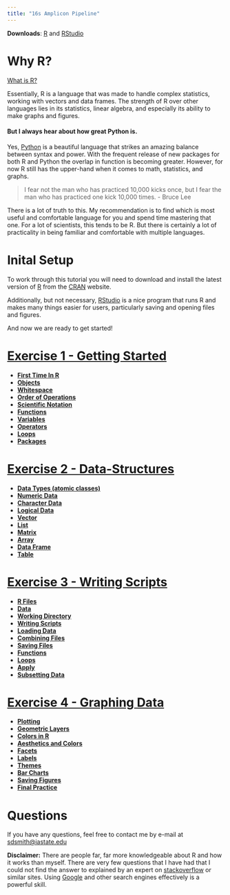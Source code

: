 ```yaml
---
title: "16s Amplicon Pipeline"
---
```

**Downloads**: [R][R] and [RStudio][RS]

# Why R?

[What is R?][Rwhat]

Essentially, R is a language that was made to handle complex statistics, working with vectors and data frames. The strength of R over other languages lies in its statistics, linear algebra, and especially its ability to make graphs and figures.

[Rwhat]:https://www.r-project.org/about.html

#### But I always hear about how great Python is.

Yes, [Python][Py] is a beautiful language that strikes an amazing balance between syntax and power. With the frequent release of new packages for both R and Python the overlap in function is becoming greater. However, for now R still has the upper-hand when it comes to math, statistics, and graphs.

> I fear not the man who has practiced 10,000 kicks once, but I fear the man who has practiced one kick 10,000 times. - Bruce Lee

There is a lot of truth to this. My recommendation is to find which is most useful and comfortable language for you and spend time mastering that one. For a lot of scientists, this tends to be R. But there is certainly a lot of practicality in being familiar and comfortable with multiple languages.

[Py]:https://www.python.org/

# Inital Setup

To work through this tutorial you will need to download and install the latest version of [R][R] from the [CRAN][R] website.

Additionally, but not necessary, [RStudio][RS] is a nice program that runs R and makes many things easier for users, particularly saving and opening files and figures.

And now we are ready to get started!

[R]:https://mirror.las.iastate.edu/CRAN/
[RS]:https://www.rstudio.com/products/rstudio/download/#download

# [Exercise 1 - Getting Started][Ex1]

  + [**First Time In R**](exercise_1.html#first_time_in_r)
  + [**Objects**](exercise_1.html#objects)
  + [**Whitespace**](exercise_1.html#whitespace)
  + [**Order of Operations**](exercise_1.html#order_of_operations)
  + [**Scientific Notation**](exercise_1.html#scientific_notation)
  + [**Functions**](exercise_1.html#functions)
  + [**Variables**](exercise_1.html#variables)
  + [**Operators**](exercise_1.html#operators)
  + [**Loops**](exercise_1.html#loops)
  + [**Packages**](exercise_1.html#packages)

# [Exercise 2 - Data-Structures][Ex2]

  + [**Data Types (atomic classes)**](exercise_2.html#data_types_(atomic_classes))
  + [**Numeric Data**](exercise_2.html#numeric_data)
  + [**Character Data**](exercise_2.html#character_data)
  + [**Logical Data**](exercise_2.html#logical_data)
  + [**Vector**](exercise_2.html#vector)
  + [**List**](exercise_2.html#list)
  + [**Matrix**](exercise_2.html#matrix)
  + [**Array**](exercise_2.html#array)
  + [**Data Frame**](exercise_2.html#data_frame)
  + [**Table**](exercise_2.html#table)

# [Exercise 3 - Writing Scripts][Ex3]

  + [**R Files**](exercise_3.html#dr_files)
  + [**Data**](exercise_3.html#data)
  + [**Working Directory**](exercise_3.html#working_directory)
  + [**Writing Scripts**](exercise_3.html#writing_scripts)
  + [**Loading Data**](exercise_3.html#loading_data)
  + [**Combining Files**](exercise_3.html#combining_files)
  + [**Saving Files**](exercise_3.html#saving_files)
  + [**Functions**](exercise_3.html#functions)
  + [**Loops**](exercise_3.html#loops)
  + [**Apply**](exercise_3.html#apply)
  + [**Subsetting Data**](exercise_3.html#subsetting_data)

# [Exercise 4 - Graphing Data][Ex4]

  + [**Plotting**](exercise_4.html#plotting)
  + [**Geometric Layers**](exercise_4.html#geometric_layers)
  + [**Colors in R**](exercise_4.html#colors_in_r)
  + [**Aesthetics and Colors**](exercise_4.html#aesthetics_and_colors)
  + [**Facets**](exercise_4.html#facets)
  + [**Labels**](exercise_4.html#labels)
  + [**Themes**](exercise_4.html#themes)
  + [**Bar Charts**](exercise_4.html#bar_charts)
  + [**Saving Figures**](exercise_4.html#saving_figures)
  + [**Final Practice**](exercise_4.html#final_practice)


[Ex1]:exercise_1.html
[Ex2]:exercise_2.html
[Ex3]:exercise_3.html
[Ex4]:exercise_4.html
# Questions

If you have any questions, feel free to contact me by e-mail at <sdsmith@iastate.edu>

**Disclaimer:** There are people far, far more knowledgeable about R and how it works than myself. There are very few questions that I have had that I could not find the answer to explained by an expert on [stackoverflow][stack] or similar sites. Using [Google](https://www.google.com/) and other search engines effectively is a powerful skill.

[stack]:https://stackoverflow.com/